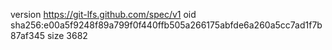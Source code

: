 version https://git-lfs.github.com/spec/v1
oid sha256:e00a5f9248f89a799f0f440ffb505a266175abfde6a260a5cc7ad1f7b87af345
size 3682
